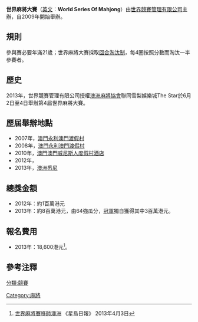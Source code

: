 {{Update|time=2021-12-26T14:02:37+00:00}}
{{NoteTA|G1=MA}}
'''世界麻將大賽'''（[[英文|英文]]：'''World Series Of Mahjong'''）由[[世界競賽管理有限公司|世界競賽管理有限公司]]主辦，自2009年開始舉辦。

== 規則 ==
參與賽必要年滿21歲；世界麻將大賽採取[[回合制|回合]][[淘汰制|淘汰制]]，每4圈按照分數而淘汰一半參賽者。

== 歷史 ==
2013年，世界競賽管理有限公司授權[[澳洲麻將協會|澳洲麻將協會]]聯同雪梨娛樂城The Star於6月2日至4日舉辦第4屆世界麻將大賽。

== 歷屆舉辦地點 ==
*2007年，[[澳門|澳門]][[永利澳門渡假村|永利澳門渡假村]]
*2008年，[[澳門|澳門]][[永利澳門渡假村|永利澳門渡假村]]
*2010年，[[澳門|澳門]][[澳門威尼斯人度假村酒店|澳門威尼斯人度假村酒店]]
*2012年，
*2013年，[[澳洲|澳洲]][[悉尼|悉尼]]

== 總獎金額 ==
*2012年：約1百萬港元
*2013年：約8百萬港元，由64強瓜分，[[冠軍|冠軍]]獨自獲得其中3百萬港元。

== 報名費用 ==
*2013年：18,600港元<ref>[http://hk.news.yahoo.com/世界麻將賽移師澳洲-220116919.html 世界麻將賽移師澳洲] {{Wayback|url=http://hk.news.yahoo.com/%E4%B8%96%E7%95%8C%E9%BA%BB%E5%B0%87%E8%B3%BD%E7%A7%BB%E5%B8%AB%E6%BE%B3%E6%B4%B2-220116919.html |date=20181003041830 }} 《星島日報》 2013年4月3日</ref>。

== 參考注釋 ==
{{reflist}}

[[分類:競賽|分類:競賽]]
[[Category:麻將|Category:麻將]]